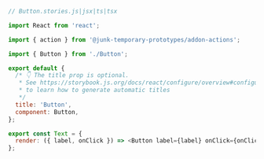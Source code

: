 ```js
// Button.stories.js|jsx|ts|tsx

import React from 'react';

import { action } from '@junk-temporary-prototypes/addon-actions';

import { Button } from './Button';

export default {
  /* 👇 The title prop is optional.
   * See https://storybook.js.org/docs/react/configure/overview#configure-story-loading
   * to learn how to generate automatic titles
   */
  title: 'Button',
  component: Button,
};

export const Text = {
  render: ({ label, onClick }) => <Button label={label} onClick={onClick} />,
};
```
